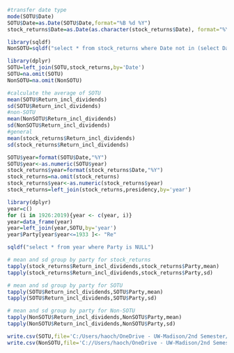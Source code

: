 ```r
#transfer date type
mode(SOTU$Date)
SOTU$Date=as.Date(SOTU$Date,format="%B %d %Y")
stock_returns$Date=as.Date(as.character(stock_returns$Date), format="%Y%m%d")
```


```r
library(sqldf)
NonSOTU=sqldf("select * from stock_returns where Date not in (select Date from SOTU)")

library(dplyr)
SOTU=left_join(SOTU,stock_returns,by='Date')
SOTU=na.omit(SOTU)
NonSOTU=na.omit(NonSOTU)

```

```r
#calculate the average of SOTU
mean(SOTU$Return_incl_dividends)
sd(SOTU$Return_incl_dividends)
#non-SOTU
mean(NonSOTU$Return_incl_dividends)
sd(NonSOTU$Return_incl_dividends)
#general
mean(stock_returns$Return_incl_dividends)
sd(stock_returns$Return_incl_dividends)
```

```r
SOTU$year=format(SOTU$Date,"%Y")
SOTU$year<-as.numeric(SOTU$year)
stock_returns$year=format(stock_returns$Date,"%Y")
stock_returns=na.omit(stock_returns)
stock_returns$year<-as.numeric(stock_returns$year)
stock_returns=left_join(stock_returns,presidency,by='year')
```
```r
library(dplyr)
year=c()
for (i in 1926:2019){year <- c(year, i)}
year=data_frame(year)
year=left_join(year,SOTU,by='year')
year$Party[year$year<=1933 ]<- "Re"
```

```r
sqldf("select * from year where Party is NULL")
```
```r
# mean and sd group by party for stock_returns
tapply(stock_returns$Return_incl_dividends,stock_returns$Party,mean)
tapply(stock_returns$Return_incl_dividends,stock_returns$Party,sd)

```
```r
# mean and sd group by party for SOTU
tapply(SOTU$Return_incl_dividends,SOTU$Party,mean)
tapply(SOTU$Return_incl_dividends,SOTU$Party,sd)
```
```r
# mean and sd group by party for Non-SOTU
tapply(NonSOTU$Return_incl_dividends,NonSOTU$Party,mean)
tapply(NonSOTU$Return_incl_dividends,NonSOTU$Party,sd)
```
```r
write.csv(SOTU,file='C:/Users/haoch/OneDrive - UW-Madison/2nd Semester/RA/SOTU/SOTUdata.csv')
write.csv(NonSOTU,file='C://Users/haoch/OneDrive - UW-Madison/2nd Semester/RA/SOTU/NonSOTUdata.csv')
```

